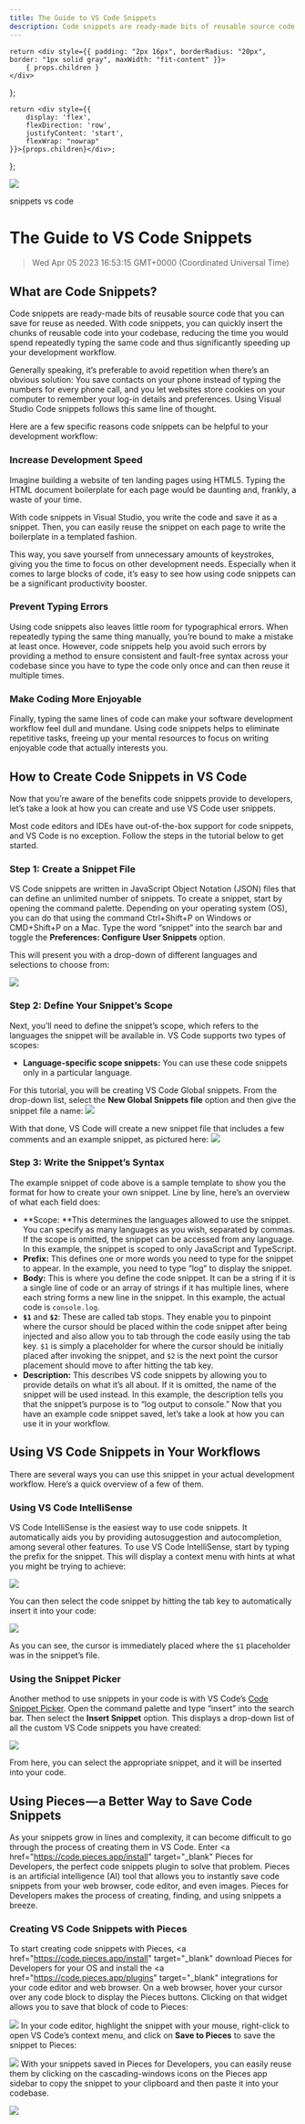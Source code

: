 ```yaml
---
title: The Guide to VS Code Snippets
description: Code snippets are ready-made bits of reusable source code that you can save for reuse as needed. With code snippets, you can quickly insert the chunks of reusable code into your codebase, reducing the time you would spend repeatedly typing the same code and thus significantly speeding up your development workflow.
---
```


    return <div style={{ padding: "2px 16px", borderRadius: "20px", border: "1px solid gray", maxWidth: "fit-content" }}>
        { props.children }
    </div>
};

    return <div style={{
        display: 'flex',
        flexDirection: 'row',
        justifyContent: 'start',
        flexWrap: "nowrap"
    }}>{props.children}</div>;

};

<link rel="canonical" href="https://code.pieces.app/blog/vs-code-snippets-guide" />

![](https://uploads-ssl.webflow.com/6143afec68f555387049efb3/62f2b12ad6406574f8e71f83_vscode-head.jpg)

<GridFlexRow><Tag>snippets</Tag> <Tag>vs code</Tag></GridFlexRow>

# The Guide to VS Code Snippets
> Wed Apr 05 2023 16:53:15 GMT+0000 (Coordinated Universal Time)

## What are Code Snippets?
Code snippets are ready-made bits of reusable source code that you can save for reuse as needed. With code snippets, you can quickly insert the chunks of reusable code into your codebase, reducing the time you would spend repeatedly typing the same code and thus significantly speeding up your development workflow.

Generally speaking, it’s preferable to avoid repetition when there’s an obvious solution: You save contacts on your phone instead of typing the numbers for every phone call, and you let websites store cookies on your computer to remember your log-in details and preferences. Using Visual Studio Code snippets follows this same line of thought.

Here are a few specific reasons code snippets can be helpful to your development workflow:

### Increase Development Speed
Imagine building a website of ten landing pages using HTML5. Typing the HTML document boilerplate for each page would be daunting and, frankly, a waste of your time.

With code snippets in Visual Studio, you write the code and save it as a snippet. Then, you can easily reuse the snippet on each page to write the boilerplate in a templated fashion.

This way, you save yourself from unnecessary amounts of keystrokes, giving you the time to focus on other development needs. Especially when it comes to large blocks of code, it’s easy to see how using code snippets can be a significant productivity booster.

### Prevent Typing Errors
Using code snippets also leaves little room for typographical errors. When repeatedly typing the same thing manually, you’re bound to make a mistake at least once. However, code snippets help you avoid such errors by providing a method to ensure consistent and fault-free syntax across your codebase since you have to type the code only once and can then reuse it multiple times.

### Make Coding More Enjoyable
Finally, typing the same lines of code can make your software development workflow feel dull and mundane. Using code snippets helps to eliminate repetitive tasks, freeing up your mental resources to focus on writing enjoyable code that actually interests you.

## How to Create Code Snippets in VS Code
Now that you’re aware of the benefits code snippets provide to developers, let’s take a look at how you can create and use VS Code user snippets.

Most code editors and IDEs have out-of-the-box support for code snippets, and VS Code is no exception. Follow the steps in the tutorial below to get started.

### Step 1: Create a Snippet File
VS Code snippets are written in JavaScript Object Notation (JSON) files that can define an unlimited number of snippets. To create a snippet, start by opening the command palette. Depending on your operating system (OS), you can do that using the command Ctrl+Shift+P on Windows or CMD+Shift+P on a Mac. Type the word “snippet” into the search bar and toggle the **Preferences: Configure User Snippets** option.

This will present you with a drop-down of different languages and selections to choose from:

![](https://uploads-ssl.webflow.com/6143afec68f555387049efb3/628febbf8eb12071bc700919_1*GkfrX___u75rSJlYf58QTg.png)

### Step 2: Define Your Snippet’s Scope
Next, you’ll need to define the snippet’s scope, which refers to the languages the snippet will be available in. VS Code supports two types of scopes:
- **Language-specific scope snippets:** You can use these code snippets only in a particular language.

For this tutorial, you will be creating VS Code Global snippets. From the drop-down list, select the **New Global Snippets file** option and then give the snippet file a name:
![](https://uploads-ssl.webflow.com/6143afec68f555387049efb3/628febbf2b058d41129e4f5a_1*Q5Iukv40FV4d79_14RA67g.png)

With that done, VS Code will create a new snippet file that includes a few comments and an example snippet, as pictured here:
![](https://uploads-ssl.webflow.com/6143afec68f555387049efb3/628febbffad35e43f58913ff_1*GTg3-pJRoTUmQvd2HEZJdQ.png)

### Step 3: Write the Snippet’s Syntax
The example snippet of code above is a sample template to show you the format for how to create your own snippet. Line by line, here’s an overview of what each field does:
- **Scope: **This determines the languages allowed to use the snippet. You can specify as many languages as you wish, separated by commas. If the scope is omitted, the snippet can be accessed from any language. In this example, the snippet is scoped to only JavaScript and TypeScript.
- **Prefix:** This defines one or more words you need to type for the snippet to appear. In the example, you need to type “log” to display the snippet.
- **Body:** This is where you define the code snippet. It can be a string if it is a single line of code or an array of strings if it has multiple lines, where each string forms a new line in the snippet. In this example, the actual code is `console.log`.
- **`$1`** and **`$2`**: These are called tab stops. They enable you to pinpoint where the cursor should be placed within the code snippet after being injected and also allow you to tab through the code easily using the tab key. `$1` is simply a placeholder for where the cursor should be initially placed after invoking the snippet, and `$2` is the next point the cursor placement should move to after hitting the tab key.
- **Description:** This describes VS code snippets by allowing you to provide details on what it’s all about. If it is omitted, the name of the snippet will be used instead. In this example, the description tells you that the snippet’s purpose is to “log output to console.”
Now that you have an example code snippet saved, let’s take a look at how you can use it in your workflow.

## Using VS Code Snippets in Your Workflows
There are several ways you can use this snippet in your actual development workflow. Here’s a quick overview of a few of them.

### Using VS Code IntelliSense
VS Code IntelliSense is the easiest way to use code snippets. It automatically aids you by providing autosuggestion and autocompletion, among several other features. To use VS Code IntelliSense, start by typing the prefix for the snippet. This will display a context menu with hints at what you might be trying to achieve:

![](https://uploads-ssl.webflow.com/6143afec68f555387049efb3/628febbfde3f345750ba1c3a_1*CmveYIe8J-fj9D_rWSqzGA.png)

You can then select the code snippet by hitting the tab key to automatically insert it into your code:

![](https://uploads-ssl.webflow.com/6143afec68f555387049efb3/628febbfc77efa0704750bbe_1*J_aOkaPp6lKNRCZQO2q38w.png)

As you can see, the cursor is immediately placed where the `$1` placeholder was in the snippet’s file.

### Using the Snippet Picker
Another method to use snippets in your code is with VS Code’s <a href="https://docs.microsoft.com/en-us/visualstudio/ide/reference/code-snippet-picker?view=vs-2022" target="_blank"> Code Snippet Picker</a>. Open the command palette and type “insert” into the search bar. Then select the **Insert Snippet** option.
This displays a drop-down list of all the custom VS Code snippets you have created:

![](https://uploads-ssl.webflow.com/6143afec68f555387049efb3/628febbfc7827367645f2aae_1*It8jEEyCkmwrVZj7dyIrsQ.png)

From here, you can select the appropriate snippet, and it will be inserted into your code.

## Using Pieces — a Better Way to Save Code Snippets
As your snippets grow in lines and complexity, it can become difficult to go through the process of creating them in VS Code. Enter <a href="https://code.pieces.app/install" target="_blank" Pieces for Developers</a>, the perfect code snippets plugin to solve that problem.
Pieces is an artificial intelligence (AI) tool that allows you to instantly save code snippets from your web browser, code editor, and even images. Pieces for Developers makes the process of creating, finding, and using snippets a breeze.

### Creating VS Code Snippets with Pieces
To start creating code snippets with Pieces, <a href="https://code.pieces.app/install" target="_blank" download Pieces for Developers for your OS</a> and install the <a href="https://code.pieces.app/plugins" target="_blank" integrations</a> for your code editor and web browser.
On a web browser, hover your cursor over any code block to display the Pieces buttons. Clicking on that widget allows you to save that block of code to Pieces:

![](https://uploads-ssl.webflow.com/6143afec68f555387049efb3/628febbfda668846aa593dfb_1*5MYTRnwA_Jpe7k37a8gI7w.png)
In your code editor, highlight the snippet with your mouse, right-click to open VS Code’s context menu, and click on **Save to Pieces** to save the snippet to Pieces:

![](https://uploads-ssl.webflow.com/6143afec68f555387049efb3/628febbf345e6d42792e0faf_1*L9MhY00TnGCRUIPArbw3hw.png)
With your snippets saved in Pieces for Developers, you can easily reuse them by clicking on the cascading-windows icons on the Pieces app sidebar to copy the snippet to your clipboard and then paste it into your codebase.


![](https://uploads-ssl.webflow.com/6143afec68f555387049efb3/628febbf2adf0f5933d0d8f2_1*DtbbzawMoz0bSWbYG9ZiVA.png)
